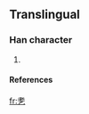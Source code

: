 ==Translingual==

===Han character===
{{Han char|rn=5|rad=乙|as=06|sn=7|four=|canj=十心弓 (JPN)}}

# {{defn|Han}}

====References====
{{Han ref|kx=0084.161|dkj=|dj=|hdz=|uh=3417|ud=13335|bh=|bd=}}



[[fr:㐗]]